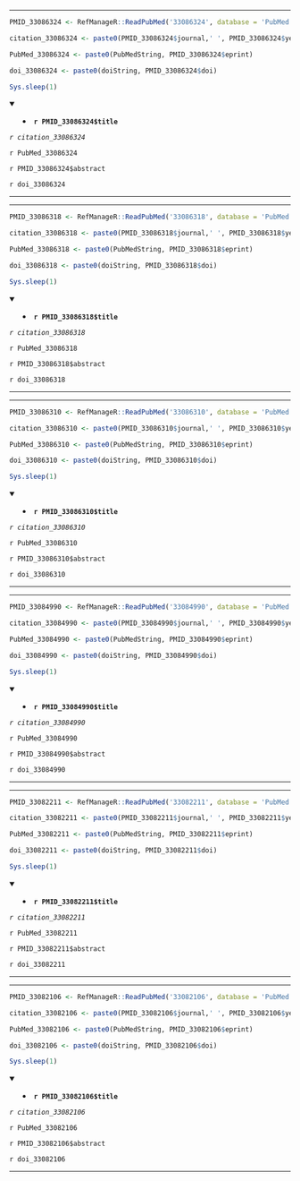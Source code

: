 

---

```r

PMID_33086324 <- RefManageR::ReadPubMed('33086324', database = 'PubMed')

citation_33086324 <- paste0(PMID_33086324$journal,' ', PMID_33086324$year, ' ', PMID_33086324$month,';', PMID_33086324$volume,'(', PMID_33086324$number,'):', PMID_33086324$pages)

PubMed_33086324 <- paste0(PubMedString, PMID_33086324$eprint)

doi_33086324 <- paste0(doiString, PMID_33086324$doi)

Sys.sleep(1)

```

<details open> <summary>
- **`r PMID_33086324$title`**
</summary> 

*`r citation_33086324`*

`r PubMed_33086324`

`r PMID_33086324$abstract`

`r doi_33086324`

</details>

---




---

```r

PMID_33086318 <- RefManageR::ReadPubMed('33086318', database = 'PubMed')

citation_33086318 <- paste0(PMID_33086318$journal,' ', PMID_33086318$year, ' ', PMID_33086318$month,';', PMID_33086318$volume,'(', PMID_33086318$number,'):', PMID_33086318$pages)

PubMed_33086318 <- paste0(PubMedString, PMID_33086318$eprint)

doi_33086318 <- paste0(doiString, PMID_33086318$doi)

Sys.sleep(1)

```

<details open> <summary>
- **`r PMID_33086318$title`**
</summary> 

*`r citation_33086318`*

`r PubMed_33086318`

`r PMID_33086318$abstract`

`r doi_33086318`

</details>

---




---

```r

PMID_33086310 <- RefManageR::ReadPubMed('33086310', database = 'PubMed')

citation_33086310 <- paste0(PMID_33086310$journal,' ', PMID_33086310$year, ' ', PMID_33086310$month,';', PMID_33086310$volume,'(', PMID_33086310$number,'):', PMID_33086310$pages)

PubMed_33086310 <- paste0(PubMedString, PMID_33086310$eprint)

doi_33086310 <- paste0(doiString, PMID_33086310$doi)

Sys.sleep(1)

```

<details open> <summary>
- **`r PMID_33086310$title`**
</summary> 

*`r citation_33086310`*

`r PubMed_33086310`

`r PMID_33086310$abstract`

`r doi_33086310`

</details>

---




---

```r

PMID_33084990 <- RefManageR::ReadPubMed('33084990', database = 'PubMed')

citation_33084990 <- paste0(PMID_33084990$journal,' ', PMID_33084990$year, ' ', PMID_33084990$month,';', PMID_33084990$volume,'(', PMID_33084990$number,'):', PMID_33084990$pages)

PubMed_33084990 <- paste0(PubMedString, PMID_33084990$eprint)

doi_33084990 <- paste0(doiString, PMID_33084990$doi)

Sys.sleep(1)

```

<details open> <summary>
- **`r PMID_33084990$title`**
</summary> 

*`r citation_33084990`*

`r PubMed_33084990`

`r PMID_33084990$abstract`

`r doi_33084990`

</details>

---




---

```r

PMID_33082211 <- RefManageR::ReadPubMed('33082211', database = 'PubMed')

citation_33082211 <- paste0(PMID_33082211$journal,' ', PMID_33082211$year, ' ', PMID_33082211$month,';', PMID_33082211$volume,'(', PMID_33082211$number,'):', PMID_33082211$pages)

PubMed_33082211 <- paste0(PubMedString, PMID_33082211$eprint)

doi_33082211 <- paste0(doiString, PMID_33082211$doi)

Sys.sleep(1)

```

<details open> <summary>
- **`r PMID_33082211$title`**
</summary> 

*`r citation_33082211`*

`r PubMed_33082211`

`r PMID_33082211$abstract`

`r doi_33082211`

</details>

---




---

```r

PMID_33082106 <- RefManageR::ReadPubMed('33082106', database = 'PubMed')

citation_33082106 <- paste0(PMID_33082106$journal,' ', PMID_33082106$year, ' ', PMID_33082106$month,';', PMID_33082106$volume,'(', PMID_33082106$number,'):', PMID_33082106$pages)

PubMed_33082106 <- paste0(PubMedString, PMID_33082106$eprint)

doi_33082106 <- paste0(doiString, PMID_33082106$doi)

Sys.sleep(1)

```

<details open> <summary>
- **`r PMID_33082106$title`**
</summary> 

*`r citation_33082106`*

`r PubMed_33082106`

`r PMID_33082106$abstract`

`r doi_33082106`

</details>

---



